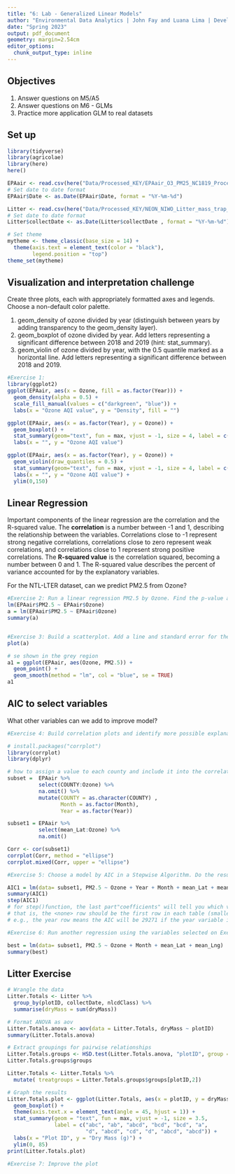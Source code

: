 ```yaml
---
title: "6: Lab - Generalized Linear Models"
author: "Environmental Data Analytics | John Fay and Luana Lima | Developed by Kateri Salk"
date: "Spring 2023"
output: pdf_document
geometry: margin=2.54cm
editor_options: 
  chunk_output_type: inline
---
```


## Objectives

1.  Answer questions on M5/A5
2.  Answer questions on M6 - GLMs
3.  Practice more application GLM to real datasets

## Set up

```r
library(tidyverse)
library(agricolae)   
library(here)
here()

EPAair <- read.csv(here("Data/Processed_KEY/EPAair_O3_PM25_NC1819_Processed.csv"), stringsAsFactors = TRUE)
# Set date to date format
EPAair$Date <- as.Date(EPAair$Date, format = "%Y-%m-%d")

Litter <- read.csv(here("Data/Processed_KEY/NEON_NIWO_Litter_mass_trap_Processed.csv"), stringsAsFactors = TRUE)
# Set date to date format
Litter$collectDate <- as.Date(Litter$collectDate , format = "%Y-%m-%d")

# Set theme
mytheme <- theme_classic(base_size = 14) +
  theme(axis.text = element_text(color = "black"), 
        legend.position = "top")
theme_set(mytheme)
```

## Visualization and interpretation challenge

Create three plots, each with appropriately formatted axes and legends. Choose a non-default color palette.

1.  geom_density of ozone divided by year (distinguish between years by adding transparency to the geom_density layer).
2.  geom_boxplot of ozone divided by year. Add letters representing a significant difference between 2018 and 2019 (hint: stat_summary).
3.  geom_violin of ozone divided by year, with the 0.5 quantile marked as a horizontal line. Add letters representing a significant difference between 2018 and 2019.

```r
#Exercise 1:
library(ggplot2)
ggplot(EPAair, aes(x = Ozone, fill = as.factor(Year))) + 
  geom_density(alpha = 0.5) +
  scale_fill_manual(values = c("darkgreen", "blue")) +
  labs(x = "Ozone AQI value", y = "Density", fill = "")

ggplot(EPAair, aes(x = as.factor(Year), y = Ozone)) + 
  geom_boxplot() +
  stat_summary(geom="text", fun = max, vjust = -1, size = 4, label = c("b", "a")) +
  labs(x = "", y = "Ozone AQI value")

ggplot(EPAair, aes(x = as.factor(Year), y = Ozone)) + 
  geom_violin(draw_quantiles = 0.5) +
  stat_summary(geom="text", fun = max, vjust = -1, size = 4, label = c("b", "a")) +
  labs(x = "", y = "Ozone AQI value") +
  ylim(0,150)
```

## Linear Regression

Important components of the linear regression are the correlation and the R-squared value. The **correlation** is a number between -1 and 1, describing the relationship between the variables. Correlations close to -1 represent strong negative correlations, correlations close to zero represent weak correlations, and correlations close to 1 represent strong positive correlations. The **R-squared value** is the correlation squared, becoming a number between 0 and 1. The R-squared value describes the percent of variance accounted for by the explanatory variables.

For the NTL-LTER dataset, can we predict PM2.5 from Ozone?

```r

#Exercise 2: Run a linear regression PM2.5 by Ozone. Find the p-value and R-squared value. 
lm(EPAair$PM2.5 ~ EPAair$Ozone)
a = lm(EPAair$PM2.5 ~ EPAair$Ozone)
summary(a)


#Exercise 3: Build a scatterplot. Add a line and standard error for the linear regression. Add the regression equation to the plot
plot(a)

# se shown in the grey region
a1 = ggplot(EPAair, aes(Ozone, PM2.5)) +
  geom_point() +
  geom_smooth(method = "lm", col = "blue", se = TRUE)
a1
```

## AIC to select variables

What other variables can we add to improve model?

```r

#Exercise 4: Build correlation plots and identify more possible explanatory variables to add to the regression.

# install.packages("corrplot")
library(corrplot)
library(dplyr)

# how to assign a value to each county and include it into the correlation plot?
subset =  EPAair %>%
          select(COUNTY:Ozone) %>%
          na.omit() %>%
          mutate(COUNTY = as.character(COUNTY) ,
                 Month = as.factor(Month),
                 Year = as.factor(Year))

subset1 = EPAair %>%
          select(mean_Lat:Ozone) %>%
          na.omit()

Corr <- cor(subset1)
corrplot(Corr, method = "ellipse")
corrplot.mixed(Corr, upper = "ellipse")

#Exercise 5: Choose a model by AIC in a Stepwise Algorithm. Do the results from AIC match the variables you selected on Exercise 4?

AIC1 = lm(data= subset1, PM2.5 ~ Ozone + Year + Month + mean_Lat + mean_Lng)
summary(AIC1)
step(AIC1)
# for step()function, the last part"coefficients" will tell you which vars should be kept.
# that is, the <none> row should be the first row in each table (smallest AIC). If not, the variable above none should be removed.
# e.g., the year row means the AIC will be 29271 if the year variable is removed. It decreases the original AIC, thus, making the result better.

#Exercise 6: Run another regression using the variables selected on Exercise 6. Compare r-squared value with the one from Exercise 2. 

best = lm(data= subset1, PM2.5 ~ Ozone + Month + mean_Lat + mean_Lng)
summary(best)
```

## Litter Exercise

```r
# Wrangle the data
Litter.Totals <- Litter %>%
  group_by(plotID, collectDate, nlcdClass) %>%
  summarise(dryMass = sum(dryMass))

# Format ANOVA as aov
Litter.Totals.anova <- aov(data = Litter.Totals, dryMass ~ plotID)
summary(Litter.Totals.anova)

# Extract groupings for pairwise relationships
Litter.Totals.groups <- HSD.test(Litter.Totals.anova, "plotID", group = TRUE)
Litter.Totals.groups$groups

Litter.Totals <- Litter.Totals %>%
  mutate( treatgroups = Litter.Totals.groups$groups[plotID,2])

# Graph the results
Litter.Totals.plot <- ggplot(Litter.Totals, aes(x = plotID, y = dryMass)) +
  geom_boxplot() +
  theme(axis.text.x = element_text(angle = 45, hjust = 1)) +
  stat_summary(geom = "text", fun = max, vjust = -1, size = 3.5,
               label = c("abc", "ab", "abcd", "bcd", "bcd", "a", 
                         "d", "abcd", "cd", "d", "abcd", "abcd")) +
  labs(x = "Plot ID", y = "Dry Mass (g)") +
  ylim(0, 85)
print(Litter.Totals.plot)

```

```r
#Exercise 7: Improve the plot


```
